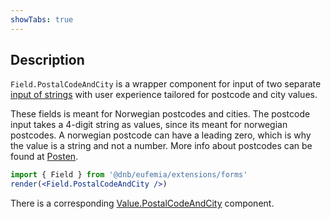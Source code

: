 ```yaml
---
showTabs: true
---
```


## Description

`Field.PostalCodeAndCity` is a wrapper component for input of two separate [input of strings](/uilib/extensions/forms/base-fields/String) with user experience tailored for postcode and city values.

These fields is meant for Norwegian postcodes and cities. The postcode input takes a 4-digit string as values, since its meant for norwegian postcodes. A norwegian postcode can have a leading zero, which is why the value is a string and not a number.
More info about postcodes can be found at [Posten](https://www.bring.no/tjenester/adressetjenester/postnummer).

```jsx
import { Field } from '@dnb/eufemia/extensions/forms'
render(<Field.PostalCodeAndCity />)
```

There is a corresponding [Value.PostalCodeAndCity](/uilib/extensions/forms/Value/PostalCodeAndCity) component.
